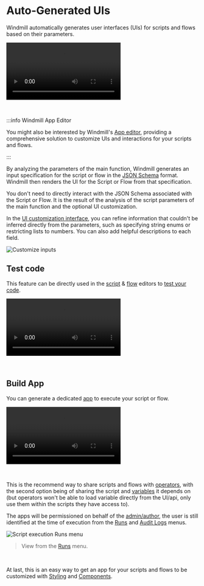 
# Auto-Generated UIs

Windmill automatically generates user interfaces (UIs) for scripts and flows based on their parameters.

<video
    className="border-2 rounded-xl object-cover w-full h-full dark:border-gray-800"
    autoPlay
    controls
    id="main-video"
    src="/videos/auto_generated_uis.mp4"
/>

<br/>

:::info Windmill App Editor

You might also be interested by Windmill's [App editor](../../getting_started/7_apps_quickstart/index.mdx), providing a comprehensive solution to customize UIs and interactions for your scripts and flows.

:::

By analyzing the parameters of the main function, Windmill generates an input specification for the script or flow in the [JSON Schema](../13_json_schema_and_parsing/index.md) format. Windmill then renders the UI for the Script or Flow from that specification.

You don't need to directly interact with the JSON Schema associated with the Script or Flow. It is the result of the analysis of the script parameters of the main function and the optional UI customization.

In the [UI customization interface](../../script_editor/customize_ui.mdx), you can refine information that couldn't be inferred directly from the parameters, such as specifying string enums or restricting lists to numbers. You can also add helpful descriptions to each field.

![Customize inputs](./customize_inputs.png.webp)

<div class="grid grid-cols-2 gap-6 mb-4">
	<DocCard
		title="Customize UI"
		description="Some arguments' types can be given advanced settings that will affect the inputs' auto-generated UI and JSON Schema."
		href="/docs/script_editor/generated_ui"
	/>
</div>

## Test code

This feature can be directly used in the [script](../../getting_started/0_scripts_quickstart/index.mdx) & [flow](../../getting_started/6_flows_quickstart/index.mdx) editors to [test your code](../23_instant_preview/index.mdx).

<video
    className="border-2 rounded-xl object-cover w-full h-full dark:border-gray-800"
    controls
    src="/videos/ui_from_script_editor.mp4"
/>

<br/>

<div class="grid grid-cols-2 gap-6 mb-4">
	<DocCard
    	title="Instant Preview & Testing"
    	description="Windmill allows users to test what they are building directly from the editor, even before deployment."
    	href="/docs/core_concepts/instant_preview"
    />
</div>

## Build App

You can generate a dedicated [app](../../apps/0_app_editor/index.mdx) to execute your script or flow.

<video
    className="border-2 rounded-xl object-cover w-full h-full dark:border-gray-800"
    controls
    src="/videos/cowsay_app.mp4"
/>

<br/>

This is the recommend way to share scripts and flows with [operators](../16_roles_and_permissions/index.mdx), with the second option being of sharing the script and [variables](../2_variables_and_secrets/index.mdx) it depends on (but operators won't be able to load variable directly from the UI/api, only use them within the scripts they have access to).

The apps will be permissioned on behalf of the [admin/author](../16_roles_and_permissions/index.mdx), the user is still identified at the time of execution from the [Runs](../5_monitor_past_and_future_runs/index.mdx) and [Audit Logs](../14_audit_logs/index.mdx) menus.

![Script execution Runs menu](./script_exec_runs.png "View from the run menu")

> View from the [Runs](../5_monitor_past_and_future_runs/index.mdx) menu.

<br/>

At last, this is an easy way to get an app for your scripts and flows to be customized with [Styling](../../apps/4_app_configuration_settings/4_app_styling.mdx) and [Components](../../apps/4_app_configuration_settings/1_app_component_library.mdx).

<div class="grid grid-cols-2 gap-6 mb-4">
	<DocCard
    	title="Instant Preview & Testing"
    	description="Windmill allows users to test what they are building directly from the editor, even before deployment."
    	href="/docs/core_concepts/instant_preview"
    />
</div>